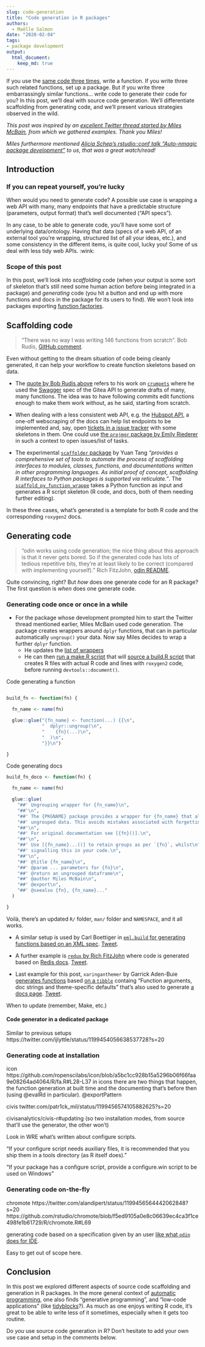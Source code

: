 ```yaml
---
slug: code-generation
title: "Code generation in R packages"
authors:
  - Maëlle Salmon
date: "2020-02-04"
tags:
- package development
output: 
  html_document:
    keep_md: true
---
```


If you use the [same code three times](https://en.wikipedia.org/wiki/Rule_of_three_(computer_programming)), write a function. If you write three such related functions, set up a package. But if you write three embarrassingly similar functions... write code to generate their code for you? In this post, we'll deal with source code generation. We'll differentiate scaffolding from generating code, and we'll present various strategies observed in the wild.

_This post was inspired by an [excellent Twitter thread started by Miles McBain](https://twitter.com/MilesMcBain/status/1199451518090395649), from which we gathered examples. Thank you Miles!_

_Miles furthermore mentioned [Alicia Schep's rstudio::conf talk "Auto-nmagic package development"](https://github.com/vegawidget/vlbuildr#vlbuildr) to us, that was a great watch/read!_

## Introduction

### If you can repeat yourself, you're lucky

When would you need to generate code? A possible use case is wrapping a web API with many, many endpoints that have a predictable structure (parameters, output format) that's well documented ("API specs").

In any case, to be able to generate code, you'll have some sort of underlying data/ontology. Having that data (specs of a web API, of an external tool you're wrapping, structured list of all your ideas, etc.), and some consistency in the different items, is quite cool, lucky you! Some of us deal with less tidy web APIs. :wink:

### Scope of this post 

In this post, we'll look into _scaffolding_ code (when your output is some sort of skeleton that's still need some human action before being integrated in a package) and _generating_ code (you hit a button and end up with more functions and docs in the package for its users to find). We won't look into packages exporting [function factories](adv-r.hadley.nz/function-factories.html).

## Scaffolding code

> "There was no way I was writing 146 functions from scratch". Bob Rudis, [GitHub comment](https://github.com/rstudio/swagger/issues/1#issuecomment-395627756).

Even without getting to the dream situation of code being cleanly generated, it can help your workflow to create function skeletons based on data.

* The [quote by Bob Rudis above](https://github.com/rstudio/swagger/issues/1#issuecomment-395627756) refers to his work on [`crumpets`](https://github.com/hrbrmstr/crumpets/) where he used the [Swagger](https://en.wikipedia.org/wiki/Swagger_(software)) spec of the Gitea API to generate drafts of many, many functions. The idea was to have following commits edit functions enough to make them work without, as he said, starting from scratch.

* When dealing with a less consistent web API, e.g. the [Hubspot API](https://developers.hubspot.com/docs/overview), a one-off webscraping of the docs can help list endpoints to be implemented and, say, open [tickets in a issue tracker](https://github.com/lockedata/hubspot/issues?q=is%3Aissue+is%3Aopen+sort%3Aupdated-desc+label%3A%22New+endpoint+%3Around_pushpin%3A%22) with some skeletons in them. One could use [the `projmgr` package by Emily Riederer](https://emilyriederer.github.io/projmgr/index.html) in such a context to open issues/list of tasks.

* The experimental [`scaffolder` package](https://terrytangyuan.github.io/scaffolder) by Yuan Tang _"provides a comprehensive set of tools to automate the process of scaffolding interfaces to modules, classes, functions, and documentations written in other programming languages. As initial proof of concept, scaffolding R interfaces to Python packages is supported via reticulate."_. The [`scaffold_py_function_wrappe`](https://terrytangyuan.github.io/scaffolder/reference/scaffold_py_function_wrapper.html) takes a Python function as input and generates a R script skeleton (R code, and docs, both of them needing further editing).

In these three cases, what's generated is a template for both R code and the corresponding `roxygen2` docs.

## Generating code

> "odin works using code generation; the nice thing about this approach is that it never gets bored. So if the generated code has lots of tedious repetitive bits, they're at least likely to be correct (compared with implementing yourself)." Rich FitzJohn, [odin README](https://mrc-ide.github.io/odin/articles/odin.html).

Quite convincing, right? But _how_ does one generate code for an R package? The first question is _when_ does one generate code.

### Generating code once or once in a while

* For the package whose development prompted him to start the Twitter thread mentioned earlier, Miles McBain used code generation. The package creates wrappers around `dplyr` functions, that can in particular automatically `ungroup()` your data. Now say Miles decides to wrap a further `dplyr` function. 
    * He updates the [list of wrappers](https://github.com/MilesMcBain/wisegroup/blob/master/group_aware_functions.R)
    * He can then [run a make.R script](https://github.com/MilesMcBain/wisegroup/blob/master/make.R) that will [source a build.R script](https://github.com/MilesMcBain/wisegroup/blob/master/build.R) that creates R files with actual R code and lines with `roxygen2` code, before running `devtools::document()`.
    
Code generating a function

```r

build_fn <- function(fn) {

  fn_name <- name(fn)

  glue::glue("{fn_name} <- function(...) {{\n",
             "  dplyr::ungroup(\n",
             "    {fn}(...)\n",
             "  )\n",
             "}}\n")

}
```

Code generating docs

```r
build_fn_doco <- function(fn) {

  fn_name <- name(fn)

  glue::glue(
    "##' Ungrouping wrapper for {fn_name}\n",
    "##'\n",
    "##' The {PKGNAME} package provides a wrapper for {fn_name} that always returns\n",
    "##' ungrouped data. This avoids mistakes associated with forgetting to call ungroup().\n",
    "##'\n",
    "##' For original documentation see [{fn}()].\n",
    "##'\n",
    "##' Use [{fn_name}...()] to retain groups as per `{fn}`, whilst\n",
    "##' signalling this in your code.\n",
    "##'\n",
    "##' @title {fn_name}\n",
    "##' @param ... parameters for {fn}\n",
    "##' @return an ungrouped dataframe\n",
    "##' @author Miles McBain\n",
    "##' @export\n",
    "##' @seealso {fn}, {fn_name}..."
  )

}

```

    
Voilà, there's an updated `R/` folder, `man/` folder and `NAMESPACE`, and it all works.
    
* A similar setup is used by Carl Boettiger in [`eml.build` for generating functions based on an XML spec](https://github.com/cboettig/build.eml/blob/master/data-raw/create-functions.R). [Tweet](https://twitter.com/cboettig/status/1199489890527805440).

* A further example is [`redux` by Rich FitzJohn](https://github.com/richfitz/redux/blob/master/extra/generate.R) where code is generated based on [Redis docs](https://github.com/antirez/redis-doc). [Tweet](https://twitter.com/rgfitzjohn/status/1199467409301749762).

* Last example for this post, `xaringanthemer` by Garrick Aden-Buie [generates functions](https://github.com/gadenbuie/xaringanthemer/blob/master/inst/scripts/generate_theme_functions.R) based [on a `tibble`](https://github.com/gadenbuie/xaringanthemer/blob/master/R/theme_settings.R) containg "Function arguments, doc strings and theme-specific defaults " that's also used to generate [a docs page](https://pkg.garrickadenbuie.com/xaringanthemer/articles/template-variables.html). [Tweet](https://twitter.com/grrrck/status/1199483617770115073).

When to update (remember, Make, etc.)

#### Code generator in a dedicated package

Similar to previous setups https://twitter.com/ijlyttle/status/1199454056638537728?s=20
    
### Generating code at installation

icon https://github.com/ropenscilabs/icon/blob/a5bc1cc928b15a5296b06f66faa9e08264ad4064/R/fa.R#L28-L37 in icons there are two things that happen, the function generation at built time and the documenting that's before then (using @evalRd in particular).  @exportPattern

civis twitter.com/patr1ck_mil/status/1199456574105882625?s=20

civisanalytics/civis-r#updating (so two installation modes, from source that'll use the generator, the other won't)

Look in WRE what's written about configure scripts.

"If your configure script needs auxiliary files, it is recommended that you ship them in a tools directory (as R itself does). "

"If your package has a configure script, provide a configure.win script to be used on Windows"

### Generating code on-the-fly

chromote https://twitter.com/alandipert/status/1199456564442062848?s=20 https://github.com/rstudio/chromote/blob/f5ed9105a0e8c06639ec4ca3f1ce498fe1b61729/R/chromote.R#L69

generating code based on a specification given by an user [like what `odin` does for IDE](https://mrc-ide.github.io/odin/articles/odin.html).

Easy to get out of scope here.

## Conclusion

In this post we explored different aspects of source code scaffolding and generation in R packages. In the more general context of [automatic programming](https://en.wikipedia.org/wiki/Automatic_programming), one also finds "generative programming", and "low-code applications" (like [tidyblocks](https://tidyblocks.tech/)?). As much as one enjoys writing R code, it's great to be able to write less of it sometimes, especially when it gets too routine. 

Do _you_ use source code generation in R? Don't hesitate to add your own use case and setup in the comments below.